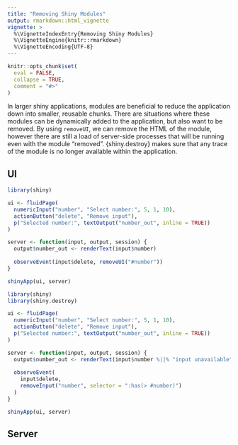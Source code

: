 ```yaml
---
title: "Removing Shiny Modules"
output: rmarkdown::html_vignette
vignette: >
  %\VignetteIndexEntry{Removing Shiny Modules}
  %\VignetteEngine{knitr::rmarkdown}
  %\VignetteEncoding{UTF-8}
---
```


```r
knitr::opts_chunk$set(
  eval = FALSE,
  collapse = TRUE,
  comment = "#>"
)
```

In larger shiny applications, modules are beneficial to reduce the application down into smaller, reusable chunks. There are situations where these modules can be dynamically added to the application, but also want to be removed. By using `removeUI`, we can remove the HTML of the module, however there are still a load of server-side processes that will be running even with the module "removed". {shiny.destroy} makes sure that any trace of the module is no longer available within the application.

## UI

```r
library(shiny)

ui <- fluidPage(
  numericInput("number", "Select number:", 5, 1, 10),
  actionButton("delete", "Remove input"),
  p("Selected number:", textOutput("number_out", inline = TRUE))
)

server <- function(input, output, session) {
  output$number_out <- renderText(input$number)
  
  observeEvent(input$delete, removeUI("#number"))
}

shinyApp(ui, server)
```

```r
library(shiny)
library(shiny.destroy)

ui <- fluidPage(
  numericInput("number", "Select number:", 5, 1, 10),
  actionButton("delete", "Remove input"),
  p("Selected number:", textOutput("number_out", inline = TRUE))
)

server <- function(input, output, session) {
  output$number_out <- renderText(input$number %||% "input unavailable")
  
  observeEvent(
    input$delete, 
    removeInput("number", selector = ":has(> #number)")
  )
}

shinyApp(ui, server)
```

## Server
